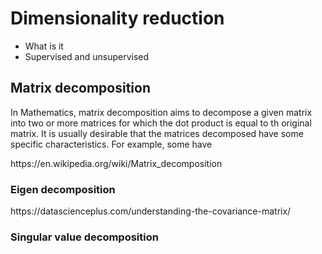 # Dimensionality reduction

- What is it
- Supervised and unsupervised

## Matrix decomposition
In Mathematics, matrix decomposition aims to decompose a given matrix into two or more matrices for which the dot product is equal to th original matrix. It is usually desirable that the matrices decomposed have some specific characteristics. For example, some have 

https://en.wikipedia.org/wiki/Matrix_decomposition

### Eigen decomposition
https://datascienceplus.com/understanding-the-covariance-matrix/

### Singular value decomposition
